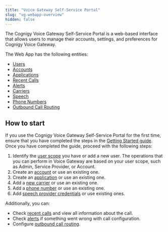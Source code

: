 ```yaml
---
title: "Voice Gateway Self-Service Portal"
slug: "vg-webapp-overview"
hidden: false
---
```


The Cognigy Voice Gateway Self-Service Portal is a web-based interface that allows users to manage their accounts, settings, and preferences for Cognigy Voice Gateway.

The Web App has the following entities:

- [Users](/voice-gateway/webapp/users)
- [Accounts](/voice-gateway/webapp/accounts)
- [Applications](/voice-gateway/webapp/applications)
- [Recent Calls](/voice-gateway/webapp/recent-calls)
- [Alerts](/voice-gateway/webapp/alerts)
- [Carriers](/voice-gateway/webapp/carriers)
- [Speech](/voice-gateway/webapp/speech-services)
- [Phone Numbers](/voice-gateway/webapp/phone-numbers)
- [Outbound Call Routing](/voice-gateway/webapp/outbound-call-routing)


## How to start

If you use the Cognigy Voice Gateway Self-Service Portal for the first time, ensure that you have completed the steps in the [Getting Started guide](/voice-gateway/getting-started). Once you have completed the guide, proceed with the following steps:

1. Identify the [user scope](/voice-gateway/webapp/users) you have or add a new user. The operations that you can perform in Voice Gateway are based on your user scope, such as Admin, Service Provider, or Account.
2. Create an [account](/voice-gateway/webapp/accounts) or use an existing one.
3. Create an [application](/voice-gateway/webapp/applications) or use an existing one.
4. Add a [new carrier](/voice-gateway/webapp/carriers) or use an existing one.
5. Add a [phone number](/voice-gateway/webapp/phone-numbers) or use an existing one.
6. Add [speech provider credentials](/voice-gateway/webapp/speech-services) or use existing ones.

Additionally, you can:

- Check [recent calls](/voice-gateway/webapp/recent-calls) and view all information about the call.
- Check [alerts](/voice-gateway/webapp/alerts) if something went wrong with call configuration.
- Configure [outbound call routing](/voice-gateway/webapp/outbound-call-routing).



